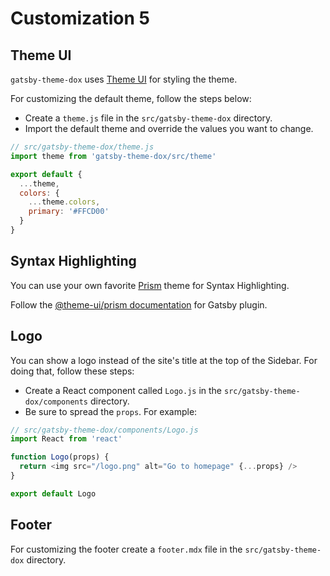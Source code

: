 # Customization 5

## Theme UI

`gatsby-theme-dox` uses [Theme UI](https://theme-ui.com) for styling the theme.

For customizing the default theme, follow the steps below:

- Create a `theme.js` file in the `src/gatsby-theme-dox` directory.
- Import the default theme and override the values you want to change.

```js
// src/gatsby-theme-dox/theme.js
import theme from 'gatsby-theme-dox/src/theme'

export default {
  ...theme,
  colors: {
    ...theme.colors,
    primary: '#FFCD00'
  }
}
```

## Syntax Highlighting

You can use your own favorite [Prism](https://prismjs.com) theme for Syntax Highlighting.

Follow the [@theme-ui/prism documentation](https://theme-ui.com/prism#gatsby-plugin) for Gatsby plugin.

## Logo

You can show a logo instead of the site's title at the top of the Sidebar. For doing that, follow these steps:

- Create a React component called `Logo.js` in the `src/gatsby-theme-dox/components` directory.
- Be sure to spread the `props`. For example:

```js
// src/gatsby-theme-dox/components/Logo.js
import React from 'react'

function Logo(props) {
  return <img src="/logo.png" alt="Go to homepage" {...props} />
}

export default Logo
```

## Footer

For customizing the footer create a `footer.mdx` file in the `src/gatsby-theme-dox` directory.
